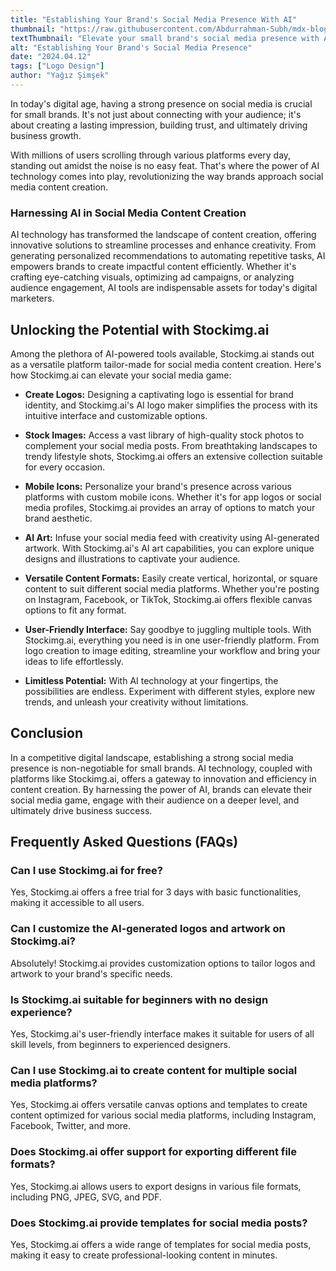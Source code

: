 ```yaml
---
title: "Establishing Your Brand's Social Media Presence With AI"
thumbnail: "https://raw.githubusercontent.com/Abdurrahman-Subh/mdx-blog/main/images/mockup.png"
textThumbnail: "Elevate your small brand's social media presence with AI-powered content creation using Stockimg.ai. From crafting captivating logos and stock images to designing versatile content formats, unlock limitless potential with user-friendly tools and streamline your workflow effortlessly. Experience the future of social media design with Stockimg.ai today.<"
alt: "Establishing Your Brand's Social Media Presence"
date: "2024.04.12"
tags: ["Logo Design"]
author: "Yağız Şimşek"
---
```


<CustomImage
    src="https://raw.githubusercontent.com/Abdurrahman-Subh/mdx-blog/main/images/mockup.png"
    alt="Establishing Your Brand's Social Media Presence"
/>

In today's digital age, having a strong presence on social media is crucial for small brands. It's not just about connecting with your audience; it's about creating a lasting impression, building trust, and ultimately driving business growth. 

With millions of users scrolling through various platforms every day, standing out amidst the noise is no easy feat. That's where the power of AI technology comes into play, revolutionizing the way brands approach social media content creation.

### Harnessing AI in Social Media Content Creation

AI technology has transformed the landscape of content creation, offering innovative solutions to streamline processes and enhance creativity. From generating personalized recommendations to automating repetitive tasks, AI empowers brands to create impactful content efficiently. Whether it's crafting eye-catching visuals, optimizing ad campaigns, or analyzing audience engagement, AI tools are indispensable assets for today's digital marketers.

## Unlocking the Potential with Stockimg.ai

Among the plethora of AI-powered tools available, Stockimg.ai stands out as a versatile platform tailor-made for social media content creation. Here's how Stockimg.ai can elevate your social media game:

- **Create Logos:** Designing a captivating logo is essential for brand identity, and Stockimg.ai's AI logo maker simplifies the process with its intuitive interface and customizable options.

- **Stock Images:** Access a vast library of high-quality stock photos to complement your social media posts. From breathtaking landscapes to trendy lifestyle shots, Stockimg.ai offers an extensive collection suitable for every occasion.

- **Mobile Icons:** Personalize your brand's presence across various platforms with custom mobile icons. Whether it's for app logos or social media profiles, Stockimg.ai provides an array of options to match your brand aesthetic.

- **AI Art:** Infuse your social media feed with creativity using AI-generated artwork. With Stockimg.ai's AI art capabilities, you can explore unique designs and illustrations to captivate your audience.

- **Versatile Content Formats:** Easily create vertical, horizontal, or square content to suit different social media platforms. Whether you're posting on Instagram, Facebook, or TikTok, Stockimg.ai offers flexible canvas options to fit any format.

- **User-Friendly Interface:** Say goodbye to juggling multiple tools. With Stockimg.ai, everything you need is in one user-friendly platform. From logo creation to image editing, streamline your workflow and bring your ideas to life effortlessly.

- **Limitless Potential:** With AI technology at your fingertips, the possibilities are endless. Experiment with different styles, explore new trends, and unleash your creativity without limitations.

## Conclusion

In a competitive digital landscape, establishing a strong social media presence is non-negotiable for small brands. AI technology, coupled with platforms like Stockimg.ai, offers a gateway to innovation and efficiency in content creation. By harnessing the power of AI, brands can elevate their social media game, engage with their audience on a deeper level, and ultimately drive business success.

## Frequently Asked Questions (FAQs)

### Can I use Stockimg.ai for free?

Yes, Stockimg.ai offers a free trial for 3 days with basic functionalities, making it accessible to all users.

### Can I customize the AI-generated logos and artwork on Stockimg.ai?

Absolutely! Stockimg.ai provides customization options to tailor logos and artwork to your brand's specific needs.

### Is Stockimg.ai suitable for beginners with no design experience?

Yes, Stockimg.ai's user-friendly interface makes it suitable for users of all skill levels, from beginners to experienced designers.

### Can I use Stockimg.ai to create content for multiple social media platforms?

Yes, Stockimg.ai offers versatile canvas options and templates to create content optimized for various social media platforms, including Instagram, Facebook, Twitter, and more.

### Does Stockimg.ai offer support for exporting different file formats?

Yes, Stockimg.ai allows users to export designs in various file formats, including PNG, JPEG, SVG, and PDF.

### Does Stockimg.ai provide templates for social media posts?

Yes, Stockimg.ai offers a wide range of templates for social media posts, making it easy to create professional-looking content in minutes.

